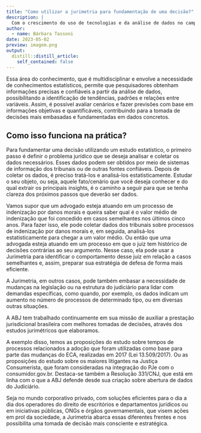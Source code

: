```yaml
---
title: "Como utilizar a jurimetria para fundamentação de uma decisão?"
description: |
  Com o crescimento do uso de tecnologias e da análise de dados no campo jurídico, a jurimetria se destaca como uma ferramenta eficiente na fundamentação de decisões judiciais. Neste artigo, vamos explicar como a jurimetria pode ser utilizada para embasar decisões com maior segurança e precisão.
author:
  - name: Bárbara Tassoni
date: 2023-05-02
preview: imagem.png
output:
  distill::distill_article:
    self_contained: false
---
```


Essa área do conhecimento, que é multidisciplinar e envolve a necessidade de conhecimentos estatísticos, permite que pesquisadores obtenham informações precisas e confiáveis a partir da análise de dados, possibilitando a identificação de tendências, padrões e relações entre variáveis. Assim, é possível avaliar cenários e fazer previsões com base em informações objetivas e quantificáveis, contribuindo para a tomada de decisões mais embasadas e fundamentadas em dados concretos.

## Como isso funciona na prática?

Para fundamentar uma decisão utilizando um estudo estatístico, o primeiro passo é definir o problema jurídico que se deseja analisar e coletar os dados necessários. Esses dados podem ser obtidos por meio de sistemas de informação dos tribunais ou de outras fontes confiáveis. Depois de coletar os dados, é preciso tratá-los e analisá-los estatisticamente. Estudar o seu objeto, ou seja, aquele fato/cenário que você deseja conhecer e do qual extrair os principais insights, é o caminho a seguir para que se tenha clareza dos próximos passos que deverão ser dados.

Vamos supor que um advogado esteja atuando em um processo de indenização por danos morais e queira saber qual é o valor médio de indenização que foi concedido em casos semelhantes nos últimos cinco anos. Para fazer isso, ele pode coletar dados dos tribunais sobre processos de indenização por danos morais e, em seguida, analisá-los estatisticamente para chegar a um valor médio. Ou então que uma advogada esteja atuando em um processo em que o juiz tem histórico de decisões contrárias ao seu argumento. Nesse caso, ela pode usar a Jurimetria para identificar o comportamento desse juiz em relação a casos semelhantes e, assim, preparar sua estratégia de defesa de forma mais eficiente.

A Jurimetria, em outros casos, pode também embasar a necessidade de mudanças na legislação ou na estrutura do judiciário para lidar com demandas específicas, como quando, por exemplo, os dados indicam um aumento no número de processos de determinado tipo, ou em diversas outras situações.

A ABJ tem trabalhado continuamente em sua missão de auxiliar a prestação jurisdicional brasileira com melhores tomadas de decisões, através dos estudos jurimétricos que elaboramos. 

A exemplo disso, temos as proposições do estudo sobre tempos de processos relacionados a adoção que foram utilizadas como base para parte das mudanças do ECA, realizadas em 2017 (Lei 13.509/2017). Ou as proposições do estudo sobre os maiores litigantes na Justiça Consumerista, que foram consideradas na integração do PJe com o consumidor.gov.br. Destaca-se também a Resolução 331/CNJ, que está em linha com o que a ABJ defende desde sua criação sobre abertura de dados do Judiciário.

Seja no mundo corporativo privado, com soluções eficientes para o dia a dia dos operadores do direito de escritórios e departamentos jurídicos ou em iniciativas públicas, ONGs e órgãos governamentais, que visem ações em prol da sociedade, a Jurimetria abarca essas diferentes frentes e nos possibilita uma tomada de decisão mais consciente e estratégica.




